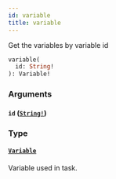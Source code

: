 ```yaml
---
id: variable
title: variable
---
```


Get the variables by variable id

```graphql
variable(
  id: String!
): Variable!

```

### Arguments

#### `id` ([`String!`](/docs/reference/tasklist-api/scalars/string))

### Type

#### [`Variable`](/docs/reference/tasklist-api/objects/variable)

Variable used in task.
